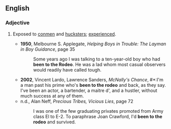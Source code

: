 ==English==
===Adjective===
{{en-adj|pos=[[been]] [[to]] the [[rodeo]]}}

# {{idiom}} Exposed to [[conmen]] and [[hucksters]]; [[experienced]].
#*'''1950''', Melbourne S. Applegate, ''Helping Boys in Trouble: The Layman in Boy Guidance'', page 35
#*:Some years ago I was talking to a ten-year-old boy who had '''been to the Rodeo'''. He was a lad whom most casual observers would readily have called tough.
#*'''2002''', Vincent Lardo, Lawrence Sanders, ''McNally's Chance'', #*:I'm a man past his prime who's '''been to the rodeo''' and back, as they say. I've been an actor, a bartender, a maitre d', and a hustler, without much success at any of them.
#*n.d., Alan Neff, ''Precious Tribes, Vicious Lies'', page 72
#*:I was one of the few graduating privates promoted from Army class El to E-2. To paraphrase Joan Crawford, I'd '''been to the rodeo''' and survived.